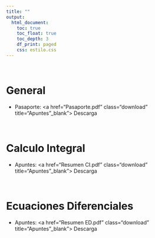 ```yaml
---
title: ""
output:
  html_document:
    toc: true
    toc_float: true
    toc_depth: 3
    df_print: paged
    css: estilo.css
---
```

<br>

# **General**
- Pasaporte: <a href="Pasaporte.pdf" class="download" title="Apuntes"_blank"> Descarga</a>

<br>

# **Calculo Integral**
- Apuntes: <a href="Resumen CI.pdf" class="download" title="Apuntes"_blank"> Descarga</a>

<br>

# **Ecuaciones Diferenciales**
- Apuntes: <a href="Resumen ED.pdf" class="download" title="Apuntes"_blank"> Descarga</a>